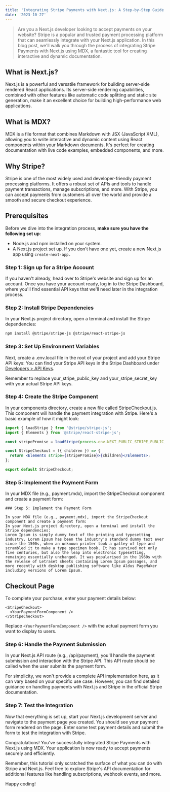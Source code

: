 ```yaml
---
title: 'Integrating Stripe Payments with Next.js: A Step-by-Step Guide in MDX'
date: '2023-10-27'
---
```


> Are you a Next.js developer looking to accept payments on your website? Stripe is a popular and trusted payment processing platform that can seamlessly integrate with your Next.js application. In this blog post, we'll walk you through the process of integrating Stripe Payments with Next.js using MDX, a fantastic tool for creating interactive and dynamic documentation.

## What is Next.js?

Next.js is a powerful and versatile framework for building server-side rendered React applications. Its server-side rendering capabilities, combined with other features like automatic code splitting and static site generation, make it an excellent choice for building high-performance web applications.

## What is MDX?

MDX is a file format that combines Markdown with JSX (JavaScript XML), allowing you to write interactive and dynamic content using React components within your Markdown documents. It's perfect for creating documentation with live code examples, embedded components, and more.

## Why Stripe?

Stripe is one of the most widely used and developer-friendly payment processing platforms. It offers a robust set of APIs and tools to handle payment transactions, manage subscriptions, and more. With Stripe, you can accept payments from customers all over the world and provide a smooth and secure checkout experience.

## Prerequisites

Before we dive into the integration process, **make sure you have the following set up**:

- Node.js and npm installed on your system.
- A Next.js project set up. If you don't have one yet, create a new Next.js app using `create-next-app.`

### Step 1: Sign up for a Stripe Account

If you haven't already, head over to Stripe's website and sign up for an account. Once you have your account ready, log in to the Stripe Dashboard, where you'll find essential API keys that we'll need later in the integration process.

### Step 2: Install Stripe Dependencies

In your Next.js project directory, open a terminal and install the Stripe dependencies:

```bash
npm install @stripe/stripe-js @stripe/react-stripe-js
```

### Step 3: Set Up Environment Variables

Next, create a .env.local file in the root of your project and add your Stripe API keys:
You can find your Stripe API keys in the Stripe Dashboard under [Developers > API Keys](https://dashboard.stripe.com/test/apikeys).

Remember to replace your_stripe_public_key and your_stripe_secret_key with your actual Stripe API keys.

### Step 4: Create the Stripe Component

In your components directory, create a new file called StripeCheckout.js. This component will handle the payment integration with Stripe. Here's a basic example of how it might look:

```jsx title="How install"  {4,6-8}
import { loadStripe } from '@stripe/stripe-js';
import { Elements } from '@stripe/react-stripe-js';

const stripePromise = loadStripe(process.env.NEXT_PUBLIC_STRIPE_PUBLIC_KEY);

const StripeCheckout = ({ children }) => {
  return <Elements stripe={stripePromise}>{children}</Elements>;
};

export default StripeCheckout;
```

### Step 5: Implement the Payment Form

In your MDX file (e.g., payment.mdx), import the StripeCheckout component and create a payment form:

```mdx
### Step 5: Implement the Payment Form

In your MDX file (e.g., payment.mdx), import the StripeCheckout component and create a payment form:
In your Next.js project directory, open a terminal and install the Stripe dependencies:
Lorem Ipsum is simply dummy text of the printing and typesetting industry. Lorem Ipsum has been the industry's standard dummy text ever since the 1500s, when an unknown printer took a galley of type and scrambled it to make a type specimen book. It has survived not only five centuries, but also the leap into electronic typesetting, remaining essentially unchanged. It was popularised in the 1960s with the release of Letraset sheets containing Lorem Ipsum passages, and more recently with desktop publishing software like Aldus PageMaker including versions of Lorem Ipsum.
```

## Checkout Page

To complete your purchase, enter your payment details below:

```mdx title="components/core/button.js"
<StripeCheckout>
  <YourPaymentFormComponent />
</StripeCheckout>
```

Replace `<YourPaymentFormComponent />` with the actual payment form you want to display
to users.

### Step 6: Handle the Payment Submission

In your Next.js API route (e.g., /api/payment), you'll handle the payment submission and interaction with the Stripe API. This API route should be called when the user submits the payment form.

For simplicity, we won't provide a complete API implementation here, as it can vary based on your specific use case. However, you can find detailed guidance on handling payments with Next.js and Stripe in the official Stripe documentation.

### Step 7: Test the Integration

Now that everything is set up, start your Next.js development server and navigate to the payment page you created. You should see your payment form rendered on the page. Enter some test payment details and submit the form to test the integration with Stripe.

Congratulations! You've successfully integrated Stripe Payments with Next.js using MDX. Your application is now ready to accept payments securely and efficiently.

Remember, this tutorial only scratched the surface of what you can do with Stripe and Next.js. Feel free to explore Stripe's API documentation for additional features like handling subscriptions, webhook events, and more.

Happy coding!
